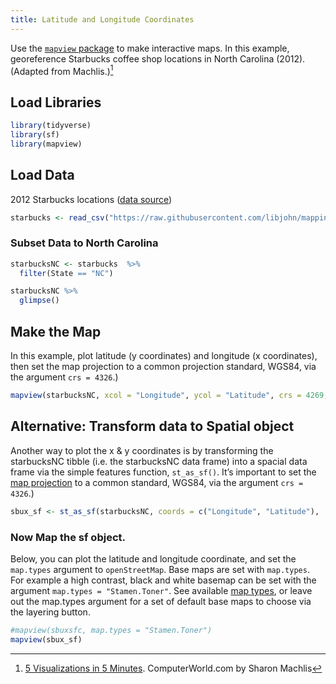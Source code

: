```yaml
---
title: Latitude and Longitude Coordinates
---
```

Use the [`mapview` package](https://r-spatial.github.io/mapview/index.html) to make interactive maps.  In this example, georeference Starbucks coffee shop locations in North Carolina (2012).  (Adapted from Machlis.)^[[5 Visualizations in 5 Minutes](http://www.computerworld.com/article/2893271/business-intelligence/5-data-visualizations-in-5-minutes-each-in-5-lines-or-less-of-r.html). ComputerWorld.com by Sharon Machlis]


## Load Libraries

```r
library(tidyverse)
library(sf)
library(mapview)
```

## Load Data

2012 Starbucks locations ([data source](https://github.com/libjohn/mapping-with-R/blob/master/data/All_Starbucks_Locations_in_the_US_-_Map.csv))

```r
starbucks <- read_csv("https://raw.githubusercontent.com/libjohn/mapping-with-R/master/data/All_Starbucks_Locations_in_the_US_-_Map.csv")
```

### Subset Data to North Carolina
```r
starbucksNC <- starbucks  %>% 
  filter(State == "NC")

starbucksNC %>% 
  glimpse()
```

## Make the Map

In this example, plot latitude (y coordinates) and longitude (x coordinates), then set the map projection to a common projection standard, WGS84, via the argument `crs = 4326`.)

```r
mapview(starbucksNC, xcol = "Longitude", ycol = "Latitude", crs = 4269, grid = FALSE)
```

## Alternative: Transform data to Spatial object

Another way to plot the x & y coordinates is by transforming the starbucksNC tibble (i.e. the starbucksNC data frame) into a spacial data frame via the simple features function, `st_as_sf()`. It's important to set the [map projection](https://en.wikipedia.org/wiki/Map_projection) to a common standard, WGS84, via the argument `crs = 4326`.)

```r
sbux_sf <- st_as_sf(starbucksNC, coords = c("Longitude", "Latitude"),  crs=4326)
```

### Now Map the sf object.

Below, you can plot the latitude and longitude coordinate, and set the `map.types` argument to `openStreetMap`.  Base maps are set with `map.types`.  For example a high contrast, black and white basemap can be set with the argument `map.types = "Stamen.Toner"`. See available [map types](http://leaflet-extras.github.io/leaflet-providers/preview/), or leave out the map.types argument for a set of default base maps to choose via the layering button.

```r
#mapview(sbuxsfc, map.types = "Stamen.Toner")
mapview(sbux_sf)
```








